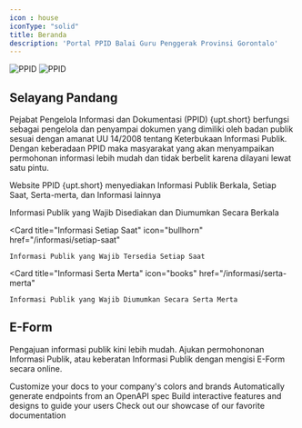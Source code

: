 ```yaml
---
icon : house
iconType: "solid"
title: Beranda
description: 'Portal PPID Balai Guru Penggerak Provinsi Gorontalo'
---
```


<img
  className="block dark:hidden"
  src="/images/ppid-bg-light.png"
  alt="PPID"
/>
<img
  className="hidden dark:block"
  src="/images/ppid-bg-dark.png"
  alt="PPID"
/>

## Selayang Pandang

Pejabat Pengelola Informasi dan Dokumentasi (PPID) {upt.short} berfungsi sebagai pengelola dan penyampai dokumen yang dimiliki oleh badan publik sesuai dengan amanat UU 14/2008 tentang Keterbukaan Informasi Publik. Dengan keberadaan PPID maka masyarakat yang akan menyampaikan permohonan informasi lebih mudah dan tidak berbelit karena dilayani lewat satu pintu.

Website PPID {upt.short} menyediakan Informasi Publik Berkala, Setiap Saat, Serta-merta, dan Informasi lainnya

<CardGroup cols={3}>
  <Card
    title="Informasi Berkala"
    icon="memo-circle-info"
    href="/informasi/berkala"
  >
    Informasi Publik yang Wajib Disediakan dan Diumumkan Secara Berkala
  </Card>

  <Card
    title="Informasi Setiap Saat"
    icon="bullhorn"
    href="/informasi/setiap-saat"
  >
    Informasi Publik yang Wajib Tersedia Setiap Saat
  </Card>
  
  <Card
    title="Informasi Serta Merta"
    icon="books"
    href="/informasi/serta-merta"
  >
    Informasi Publik yang Wajib Diumumkan Secara Serta Merta
  </Card>
</CardGroup>

## E-Form

Pengajuan informasi publik kini lebih mudah.
Ajukan permohononan Informasi Publik, atau keberatan Informasi Publik dengan mengisi E-Form secara online.

<CardGroup cols={2}>
  <Card
    title="Customize Style"
    icon="palette"
    href="/berkas-404"
  >
    Customize your docs to your company's colors and brands
  </Card>
  <Card
    title="Reference APIs"
    icon="code"
    href="/berkas-404"
  >
    Automatically generate endpoints from an OpenAPI spec
  </Card>
  <Card
    title="Add Components"
    icon="screwdriver-wrench"
    href="/berkas-404"
  >
    Build interactive features and designs to guide your users
  </Card>
  <Card
    title="Get Inspiration"
    icon="stars"
    href="/berkas-404"
  >
    Check out our showcase of our favorite documentation
  </Card>
</CardGroup>
